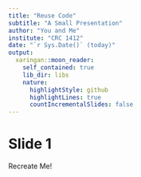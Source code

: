 ```yaml
---
title: "Reuse Code"
subtitle: "A Small Presentation"
author: "You and Me"
institute: "CRC 1412"
date: "`r Sys.Date()` (today)"
output:
  xaringan::moon_reader:
    self_contained: true
    lib_dir: libs
    nature:
      highlightStyle: github
      highlightLines: true
      countIncrementalSlides: false
---
```


# Slide 1

Recreate Me!
